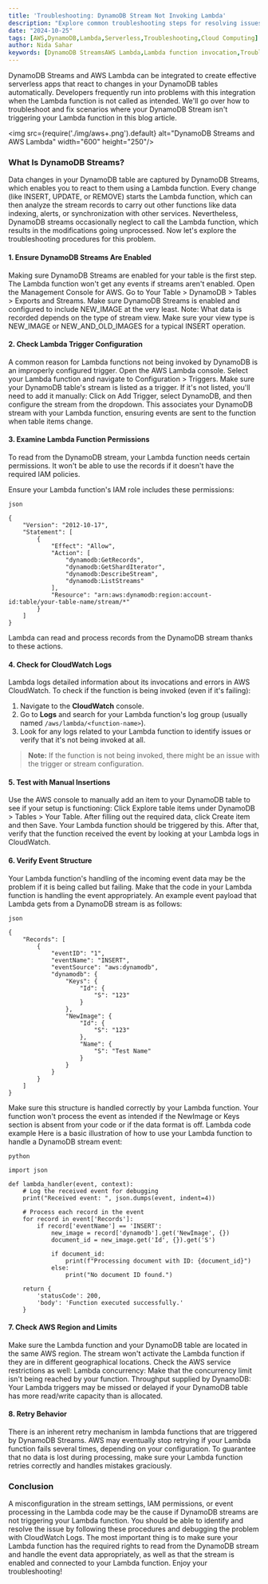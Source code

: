 ```yaml
---
title: 'Troubleshooting: DynamoDB Stream Not Invoking Lambda'
description: "Explore common troubleshooting steps for resolving issues when DynamoDB Streams fail to invoke AWS Lambda functions. This guide covers enabling DynamoDB Streams, configuring Lambda triggers, verifying IAM permissions, examining CloudWatch logs, and testing event handling to ensure your serverless applications react effectively to data changes. Ideal for developers looking to maintain seamless integration in their AWS environment."
date: "2024-10-25"
tags: [AWS,DynamoDB,Lambda,Serverless,Troubleshooting,Cloud Computing]
author: Nida Sahar
keywords: [DynamoDB StreamsAWS Lambda,Lambda function invocation,Troubleshooting DynamoDB,Serverless applications,AWS CloudWatch,Lambda permissions,DynamoDB trigger configuration,Event structure in Lambda ]
---
```



DynamoDB Streams and AWS Lambda can be integrated to create effective serverless apps that react to changes in your DynamoDB tables automatically. Developers frequently run into problems with this integration when the Lambda function is not called as intended. We'll go over how to troubleshoot and fix scenarios where your DynamoDB Stream isn't triggering your Lambda function in this blog article.

<img src={require('./img/aws+.png').default} alt="DynamoDB Streams and AWS Lambda" width="600" height="250"/>
<br/>

### What Is DynamoDB Streams?
Data changes in your DynamoDB table are captured by DynamoDB Streams, which enables you to react to them using a Lambda function. Every change (like INSERT, UPDATE, or REMOVE) starts the Lambda function, which can then analyze the stream records to carry out other functions like data indexing, alerts, or synchronization with other services.
Nevertheless, DynamoDB streams occasionally neglect to call the Lambda function, which results in the modifications going unprocessed. Now let's explore the troubleshooting procedures for this problem.


#### 1. Ensure DynamoDB Streams Are Enabled
Making sure DynamoDB Streams are enabled for your table is the first step. The Lambda function won't get any events if streams aren't enabled.
Open the Management Console for AWS.
Go to Your Table > DynamoDB > Tables > Exports and Streams.
Make sure DynamoDB Streams is enabled and configured to include NEW_IMAGE at the very least.
Note: What data is recorded depends on the type of stream view. Make sure your view type is NEW_IMAGE or NEW_AND_OLD_IMAGES for a typical INSERT operation.


#### 2. Check Lambda Trigger Configuration
A common reason for Lambda functions not being invoked by DynamoDB is an improperly configured trigger.
Open the AWS Lambda console.
Select your Lambda function and navigate to Configuration > Triggers.
Make sure your DynamoDB table's stream is listed as a trigger.
If it's not listed, you'll need to add it manually:
Click on Add Trigger, select DynamoDB, and then configure the stream from the dropdown.
This associates your DynamoDB stream with your Lambda function, ensuring events are sent to the function when table items change.

#### 3. Examine Lambda Function Permissions
To read from the DynamoDB stream, your Lambda function needs certain permissions. It won't be able to use the records if it doesn't have the required IAM policies.

Ensure your Lambda function's IAM role includes these permissions:
```
json

{
    "Version": "2012-10-17",
    "Statement": [
        {
            "Effect": "Allow",
            "Action": [
                "dynamodb:GetRecords",
                "dynamodb:GetShardIterator",
                "dynamodb:DescribeStream",
                "dynamodb:ListStreams"
            ],
            "Resource": "arn:aws:dynamodb:region:account-id:table/your-table-name/stream/*"
        }
    ]
}
```

Lambda can read and process records from the DynamoDB stream thanks to these actions.

#### 4. Check for CloudWatch Logs

Lambda logs detailed information about its invocations and errors in AWS CloudWatch. To check if the function is being invoked (even if it's failing):

1. Navigate to the **CloudWatch** console.
2. Go to **Logs** and search for your Lambda function's log group (usually named `/aws/lambda/<function-name>`).
3. Look for any logs related to your Lambda function to identify issues or verify that it's not being invoked at all.

> **Note:** If the function is not being invoked, there might be an issue with the trigger or stream configuration.


#### 5. Test with Manual Insertions
Use the AWS console to manually add an item to your DynamoDB table to see if your setup is functioning:
Click Explore table items under DynamoDB > Tables > Your Table.
After filling out the required data, click Create item and then Save.
Your Lambda function should be triggered by this. After that, verify that the function received the event by looking at your Lambda logs in CloudWatch.


#### 6. Verify Event Structure
Your Lambda function's handling of the incoming event data may be the problem if it is being called but failing. Make that the code in your Lambda function is handling the event appropriately. An example event payload that Lambda gets from a DynamoDB stream is as follows:
```
json

{
    "Records": [
        {
            "eventID": "1",
            "eventName": "INSERT",
            "eventSource": "aws:dynamodb",
            "dynamodb": {
                "Keys": {
                    "Id": {
                        "S": "123"
                    }
                },
                "NewImage": {
                    "Id": {
                        "S": "123"
                    },
                    "Name": {
                        "S": "Test Name"
                    }
                }
            }
        }
    ]
}
```

Make sure this structure is handled correctly by your Lambda function. Your function won't process the event as intended if the NewImage or Keys section is absent from your code or if the data format is off.
Lambda code example
Here is a basic illustration of how to use your Lambda function to handle a DynamoDB stream event:
```
python

import json

def lambda_handler(event, context):
    # Log the received event for debugging
    print("Received event: ", json.dumps(event, indent=4))
    
    # Process each record in the event
    for record in event['Records']:
        if record['eventName'] == 'INSERT':
            new_image = record['dynamodb'].get('NewImage', {})
            document_id = new_image.get('Id', {}).get('S')
            
            if document_id:
                print(f"Processing document with ID: {document_id}")
            else:
                print("No document ID found.")
    
    return {
        'statusCode': 200,
        'body': 'Function executed successfully.'
    }
```

#### 7. Check AWS Region and Limits
Make sure the Lambda function and your DynamoDB table are located in the same AWS region. The stream won't activate the Lambda function if they are in different geographical locations.
Check the AWS service restrictions as well:
Lambda concurrency: Make that the concurrency limit isn't being reached by your function.
Throughput supplied by DynamoDB: Your Lambda triggers may be missed or delayed if your DynamoDB table has more read/write capacity than is allocated.

#### 8. Retry Behavior
There is an inherent retry mechanism in lambda functions that are triggered by DynamoDB Streams. AWS may eventually stop retrying if your Lambda function fails several times, depending on your configuration.
To guarantee that no data is lost during processing, make sure your Lambda function retries correctly and handles mistakes graciously.


### Conclusion

A misconfiguration in the stream settings, IAM permissions, or event processing in the Lambda code may be the cause if DynamoDB streams are not triggering your Lambda function. You should be able to identify and resolve the issue by following these procedures and debugging the problem with CloudWatch Logs.
The most important thing is to make sure your Lambda function has the required rights to read from the DynamoDB stream and handle the event data appropriately, as well as that the stream is enabled and connected to your Lambda function.
Enjoy your troubleshooting!